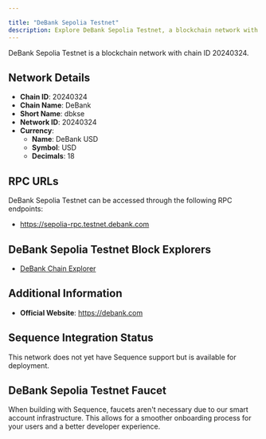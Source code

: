 ```yaml
---

title: "DeBank Sepolia Testnet"
description: Explore DeBank Sepolia Testnet, a blockchain network with chain ID 20240324. Learn about its native currency, DeBank USD, and how to interact with the network.
---
```




DeBank Sepolia Testnet is a blockchain network with chain ID 20240324.

## Network Details

- **Chain ID**: 20240324
- **Chain Name**: DeBank
- **Short Name**: dbkse
- **Network ID**: 20240324
- **Currency**: 
  - **Name**: DeBank USD
  - **Symbol**: USD
  - **Decimals**: 18

## RPC URLs

DeBank Sepolia Testnet can be accessed through the following RPC endpoints:

- https://sepolia-rpc.testnet.debank.com

## DeBank Sepolia Testnet Block Explorers

- [DeBank Chain Explorer](https://sepolia-explorer.testnet.debank.com)

## Additional Information

- **Official Website**: https://debank.com

## Sequence Integration Status

This network does not yet have Sequence support but is available for deployment.

## DeBank Sepolia Testnet Faucet

When building with Sequence, faucets aren't necessary due to our smart account infrastructure. This allows for a smoother onboarding process for your users and a better developer experience.
